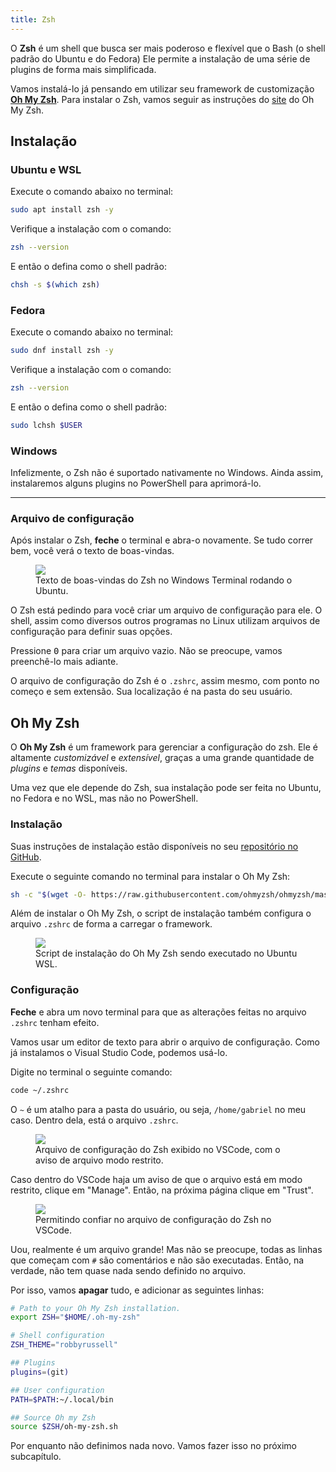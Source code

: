 ```yaml
---
title: Zsh
---
```


O **Zsh** é um shell que busca ser mais poderoso e flexível que o Bash (o shell padrão do Ubuntu e do Fedora)
Ele permite a instalação de uma série de plugins de forma mais simplificada.

Vamos instalá-lo já pensando em utilizar seu framework de customização [**Oh My Zsh**](https://github.com/ohmyzsh/ohmyzsh).
Para instalar o Zsh, vamos seguir as instruções do [site](https://github.com/ohmyzsh/ohmyzsh/wiki/Installing-ZSH) do Oh My Zsh.

## Instalação

### Ubuntu e WSL

Execute o comando abaixo no terminal:

```bash
sudo apt install zsh -y
```

Verifique a instalação com o comando:

```bash
zsh --version
```

E então o defina como o shell padrão:

```bash
chsh -s $(which zsh)
```

### Fedora

Execute o comando abaixo no terminal:

```bash
sudo dnf install zsh -y
```

Verifique a instalação com o comando:

```bash
zsh --version
```

E então o defina como o shell padrão:

```bash
sudo lchsh $USER
```

### Windows

Infelizmente, o Zsh não é suportado nativamente no Windows.
Ainda assim, instalaremos alguns plugins no PowerShell para aprimorá-lo.

---

### Arquivo de configuração

Após instalar o Zsh, **feche** o terminal e abra-o novamente.
Se tudo correr bem, você verá o texto de boas-vindas.

<figure>
  <img src="/book_andesito/src/assets/content/docs/shell/zsh/welcome.png" />
  <figcaption>
    Texto de boas-vindas do Zsh no Windows Terminal rodando o Ubuntu.
  </figcaption>
</figure>

O Zsh está pedindo para você criar um arquivo de configuração para ele.
O shell, assim como diversos outros programas no Linux utilizam arquivos de configuração para definir suas opções.

Pressione <kbd>0</kbd> para criar um arquivo vazio.
Não se preocupe, vamos preenchê-lo mais adiante.

O arquivo de configuração do Zsh é o `.zshrc`, assim mesmo, com ponto no começo e sem extensão.
Sua localização é na pasta do seu usuário.

## Oh My Zsh

O **Oh My Zsh** é um framework para gerenciar a configuração do zsh.
Ele é altamente _customizável_ e _extensível_, graças a uma grande quantidade de _plugins_ e _temas_ disponíveis.

Uma vez que ele depende do Zsh, sua instalação pode ser feita no Ubuntu, no Fedora e no WSL, mas não no PowerShell.

### Instalação

Suas instruções de instalação estão disponíveis no seu [repositório no GitHub](https://github.com/ohmyzsh/ohmyzsh?tab=readme-ov-file#basic-installation).

Execute o seguinte comando no terminal para instalar o Oh My Zsh:

```bash
sh -c "$(wget -O- https://raw.githubusercontent.com/ohmyzsh/ohmyzsh/master/tools/install.sh)"
```

Além de instalar o Oh My Zsh, o script de instalação também configura o arquivo `.zshrc` de forma a carregar o framework.

<figure>
  <img src="/book_andesito/src/assets/content/docs/shell/zsh/install_omz.png" />
  <figcaption>
    Script de instalação do Oh My Zsh sendo executado no Ubuntu WSL.
  </figcaption>
</figure>

### Configuração

**Feche** e abra um novo terminal para que as alterações feitas no arquivo `.zshrc` tenham efeito.

Vamos usar um editor de texto para abrir o arquivo de configuração.
Como já instalamos o Visual Studio Code, podemos usá-lo.

Digite no terminal o seguinte comando:

```bash
code ~/.zshrc
```

O `~` é um atalho para a pasta do usuário, ou seja, `/home/gabriel` no meu caso.
Dentro dela, está o arquivo `.zshrc`.

<figure>
  <img src="/book_andesito/src/assets/content/docs/shell/zsh/zsh_code_initial.png" />
  <figcaption>
    Arquivo de configuração do Zsh exibido no VSCode, com o aviso de arquivo
    modo restrito.
  </figcaption>
</figure>

Caso dentro do VSCode haja um aviso de que o arquivo está em modo restrito, clique em "Manage".
Então, na próxima página clique em "Trust".

<figure>
  <img src="/book_andesito/src/assets/content/docs/shell/zsh/code_trusted.png" />
  <figcaption>
    Permitindo confiar no arquivo de configuração do Zsh no VSCode.
  </figcaption>
</figure>

Uou, realmente é um arquivo grande!
Mas não se preocupe, todas as linhas que começam com `#` são comentários e não são executadas.
Então, na verdade, não tem quase nada sendo definido no arquivo.

Por isso, vamos **apagar** tudo, e adicionar as seguintes linhas:

```bash
# Path to your Oh My Zsh installation.
export ZSH="$HOME/.oh-my-zsh"

# Shell configuration
ZSH_THEME="robbyrussell"

## Plugins
plugins=(git)

## User configuration
PATH=$PATH:~/.local/bin

## Source Oh my Zsh
source $ZSH/oh-my-zsh.sh
```

Por enquanto não definimos nada novo.
Vamos fazer isso no próximo subcapítulo.
